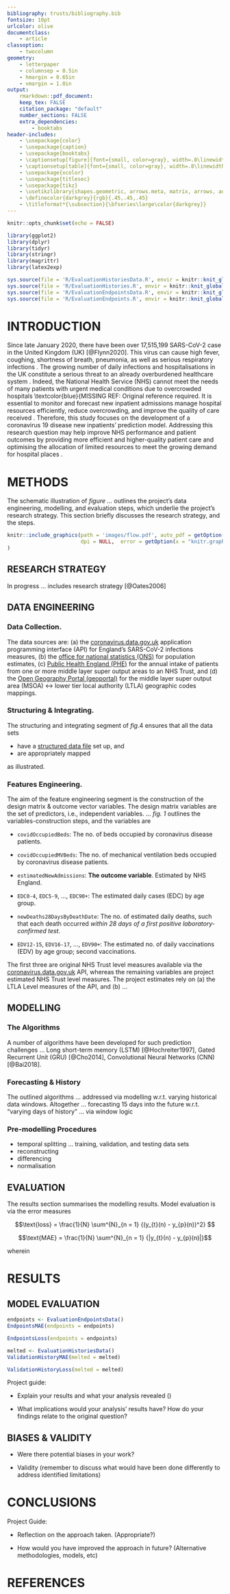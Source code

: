 ```yaml
---
bibliography: trusts/bibliography.bib
fontsize: 10pt
urlcolor: olive
documentclass:
    - article
classoption:
    - twocolumn
geometry:
    - letterpaper
    - columnsep = 0.5in
    - hmargin = 0.65in
    - vmargin = 1.0in
output:
    rmarkdown::pdf_document:
    keep_tex: FALSE
    citation_package: "default"
    number_sections: FALSE
    extra_dependencies:
        - booktabs
header-includes:
    - \usepackage{color}
    - \usepackage{caption}
    - \usepackage{booktabs}
    - \captionsetup[figure]{font={small, color=gray}, width=.8\linewidth}
    - \captionsetup[table]{font={small, color=gray}, width=.8\linewidth}
    - \usepackage{xcolor}
    - \usepackage{titlesec}
    - \usepackage{tikz}
    - \usetikzlibrary{shapes.geometric, arrows.meta, matrix, arrows, automata, positioning, shadows, trees}
    - \definecolor{darkgrey}{rgb}{.45,.45,.45}
    - \titleformat*{\subsection}{\bfseries\large\color{darkgrey}}
---
```


<!--- Global Settings --->
```r
knitr::opts_chunk$set(echo = FALSE)
```


<!--- Libraries --->
```r
library(ggplot2)
library(dplyr)
library(tidyr)
library(stringr)
library(magrittr)
library(latex2exp)
```


```r
sys.source(file = 'R/EvaluationHistoriesData.R', envir = knitr::knit_global())
sys.source(file = 'R/EvaluationHistories.R', envir = knitr::knit_global())
sys.source(file = 'R/EvaluationEndpointsData.R', envir = knitr::knit_global())
sys.source(file = 'R/EvaluationEndpoints.R', envir = knitr::knit_global())
```

# INTRODUCTION

Since late January 2020, there have been over 17,515,199 SARS-CoV-2 case in the United Kingdom (UK) [@Flynn2020]. This virus can cause high fever, coughing, shortness of breath, pneumonia, as well as serious respiratory infections \textcolor{blue}{MISSING REF: Original reference required}. The growing number of daily infections and hospitalisations in the UK constitute a serious threat to an already overburdened healthcare system . Indeed, the National Health Service (NHS) cannot meet the needs of many patients with urgent medical conditions due to overcrowded hospitals \textcolor{blue}{MISSING REF: Original reference required.
It is essential to monitor and forecast new inpatient admissions \textcolor{blue}{in order to} manage hospital resources efficiently, reduce overcrowding, and improve the quality of care received \textcolor{blue}{MISSING REF ...}. Therefore, this study focuses on the development of a coronavirus 19 disease new inpatients' prediction model.  Addressing this research question may help improve NHS performance and patient outcomes by providing more efficient and higher-quality patient care and optimising the allocation of limited resources to meet the growing demand for hospital places \textcolor{blue}{MISSING REF: Huang2019}.

\textcolor{blue}{The succeeding section outlines the project's research strategy, and the data engineering, modelling, and evaluation steps.  Thereafter ...}

\vspace{35pt}

\pagebreak

# METHODS

The schematic illustration of *figure ...* outlines the project's data engineering, modelling, and evaluation steps, which underlie the project's research strategy.  This section briefly discusses the research strategy, and the steps.

```r
knitr::include_graphics(path = 'images/flow.pdf', auto_pdf = getOption(x = "knitr.graphics.auto_pdf", default = TRUE),
                        dpi = NULL,  error = getOption(x = "knitr.graphics.error", default = TRUE)
)
```

## RESEARCH STRATEGY

In progress $\ldots$ includes research strategy [@Oates2006]

\vspace{20pt}

## DATA ENGINEERING

### Data Collection.

The data sources are: (a) the [coronavirus.data.gov.uk](https://coronavirus.data.gov.uk/details/developers-guide/main-api) application programming interface (API) for England's SARS-CoV-2 infections measures, (b) the [office for national statistics (ONS)](https://www.ons.gov.uk/peoplepopulationandcommunity/populationandmigration/populationestimates/datasets/middlesuperoutputareamidyearpopulationestimates) for population estimates, (c) [Public Health England (PHE)](https://app.box.com/s/qh8gzpzeo1firv1ezfxx2e6c4tgtrudl) for the annual intake of patients from one or more middle layer super output areas to an NHS Trust, and (d) the [Open Geography Portal (geoportal)](https://geoportal.statistics.gov.uk/search?collection=Dataset&sort=name&tags=all(LUP_MSOA_WD_LAD)) for the middle layer super output area (MSOA) $\leftrightarrow$ lower tier local authority (LTLA) geographic codes mappings.

\vspace{10pt}

### Structuring & Integrating.

The structuring and integrating segment of $fig. 4$ ensures that all the data sets

* have a [structured data file](https://www.ibm.com/cloud/blog/structured-vs-unstructured-data) set up, and
* are appropriately mapped

as illustrated.

\vspace{10pt}

### Features Engineering.

The aim of the feature engineering segment is the construction of the design matrix & outcome vector variables.  The design matrix variables are the set of predictors, i.e., independent variables.  ... *fig. 1* outlines the variables-construction steps, and the variables are

\vspace{10pt}

* ``covidOccupiedBeds``: The no. of beds occupied by coronavirus disease patients.

* ``covidOccupiedMVBeds``: The no. of mechanical ventilation beds occupied by coronavirus disease patients.

* ``estimatedNewAdmissions``: **The outcome variable**.   Estimated by NHS England.

* ``EDC0-4``, ``EDC5-9``, ..., ``EDC90+``: The estimated daily cases (EDC) by age group.

* ``newDeaths28DaysByDeathDate``: The no. of estimated daily deaths, such that each death occurred *within 28 days of a first positive laboratory-confirmed test*.

* ``EDV12-15``, ``EDV16-17``, ..., ``EDV90+``: The estimated no. of daily vaccinations (EDV) by age group; second vaccinations.

\vspace{10pt}

The first three are original NHS Trust level measures available via the [coronavirus.data.gov.uk](coronavirus.data.gov.uk) API, whereas the remaining variables are project estimated NHS Trust level measures.  The project estimates rely on (a) the LTLA Level measures of the API, and (b) ...

\vspace{20pt}

## MODELLING

### The Algorithms

\textcolor{blue}{The SARS-CoV-2 infections measures have both spatial and temporal features, i.e., the spatially spread set of NHS Trusts, and the infection dynamics, respectively.}  A number of algorithms have been developed for such prediction challenges ... Long short-term memory (LSTM) [@Hochreiter1997], Gated Recurrent Unit (GRU) [@Cho2014],  Convolutional Neural Networks (CNN) [@Bai2018].

\textcolor{blue}{
**LSTM**: In RNN, each layer takes the input data and the hidden state of past hidden state and outputs the hidden state, then this hidden state is given along with the input to the next layer. This hidden state holds the short-term memory. For the solution that requires long term memory, RNN would not be feasible option. To overcome this shortcoming we introduce LSTM. In LSTM, each layer outputs cell state which  is responsible for holding the long-time memory in addition to the hidden state. A LSTM cell contains simple RNN cells, cell states, forget gates, input gates and output gates. Input data and hidden state is given as input to all the components in the LSTM cell. Forget gate determines what to dismiss from the input and hidden state and hand that information to the cell state. Input gate in addition with the simple RNN cell determines what new information should be added to the cell state. This is outputted as cell state of the layer. Cell state value is also given as the input to the output gate to create a hidden state for the current layer. Hidden state and the cell state is given as the input to the next layer and the process continuous.}

\textcolor{blue}{
**GRU**: In contrast with LSTM, GRU has only hidden state. But it holds both the long term and short-term memory unlike the traditional RNN. GRU has two gates, the update gate and reset gate. The update gate determines how much to retain of the past memory. Reset gate determines how much past memory to forget. Reset gate output is used with the past hidden state and the input data to find the current memory content. This current memory content is used along with the update gate output and past hidden state to find the current hidden state output. This hidden state is then passed as the input to the next layer and the process continuous.}

\textcolor{blue}{
**CNN**: Though the CNN is famous for computer vision, the one-dimensional convolution is useful for timeseries ... CNN has filters that slides over the data to capture the features of the data. These filters are the learnt by training. The filters are followed by pooling to reduce the size of the parameters that are learnt by the algorithm.}

\vspace{10pt}

### Forecasting & History

The outlined algorithms ... addressed via modelling w.r.t. varying historical data windows.  Altogether ... forecasting 15 days into the future w.r.t. "varying days of history" ... via window logic

\vspace{10pt}

### Pre-modelling Procedures

* temporal splitting ... training, validation, and testing data sets
* reconstructing
* differencing
* normalisation

\vspace{20pt}

## EVALUATION

The results section summarises the modelling results.  Model evaluation is via the error measures

$$\text{loss} = \frac{1}{N} \sum^{N}_{n = 1} {(y_{t}(n) - y_{p}(n))^2} $$

$$\text{MAE} = \frac{1}{N} \sum^{N}_{n = 1} {|y_{t}(n) - y_{p}(n)|}$$

wherein

\vspace{10pt}

\begin{center}
    \begin{tabular}{c p{0.65\linewidth}l}\footnotesize
    variable & description \\
    $y_{t}$ & a true outcome value \\
    $y_{p}$ & a predicted outcome value \\
    $\text{loss}$  & the mean squared error \\
    $text{MAE}$ & the mean absolute error\\
    $N$ & the length of the outcome vector\\
    \end{tabular}
    \captionof{table}{The error formulae terms.}
\end{center}

\vspace{35pt}

# RESULTS

## MODEL EVALUATION

```r
endpoints <- EvaluationEndpointsData()
EndpointsMAE(endpoints = endpoints)
```




```r
EndpointsLoss(endpoints = endpoints)
```

\pagebreak

```r
melted <- EvaluationHistoriesData()
ValidationHistoryMAE(melted = melted)
```


```r
ValidationHistoryLoss(melted = melted)
```

Project guide:

* Explain your results and what your analysis revealed ()

* What implications would your analysis' results have? How do your findings relate to the original question?

\vspace{20pt}

## BIASES & VALIDITY

* Were there potential biases in your work?

* Validity (remember to discuss what would have been done differently to address identified limitations)



\vspace{35pt}



# CONCLUSIONS


Project Guide:

* Reflection on the approach taken. (Appropriate?)

* How would you have improved the approach in future? (Alternative methodologies, models, etc)


\vspace{35pt}

# REFERENCES

